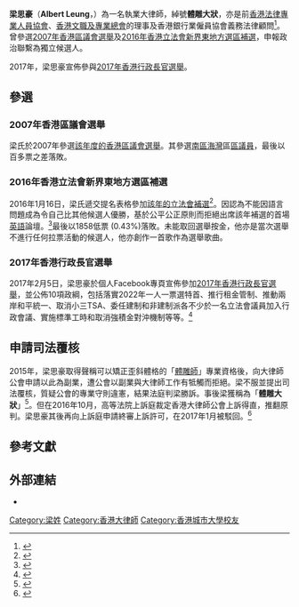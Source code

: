 {{Not|梁思浩}}
{{Infobox_officeholder
| name = 梁思豪<br />Albert S.H. Leung
| image name =Leung_Sze-ho.jpg|frame|right|250px
| image caption = 
| now1 = 
| now2 = 
| period1 = 
| period2 =
| sex = 男
| Native place = 
| date of birth = {{birth year and age|1969}}
| place of birth = {{HKG-1959}}
| nationality = 
| residence ={{HK}}[[薄扶林|薄扶林]]<ref>{{cite web|title=選舉管理委員會（選舉程序）（立法會）規例--541 章，附屬法例D）--（第21 條）|url=http://www.gld.gov.hk/egazette/pdf/20162004/cgn20162004533.pdf|publisher=政府物流服務署|accessdate=2016-03-02|date=2016-01-29|archive-date=2016-03-06|archive-url=https://web.archive.org/web/20160306104800/http://www.gld.gov.hk/egazette/pdf/20162004/cgn20162004533.pdf|dead-url=no}}</ref>
| nickname = 體雕大狀
| occupation = 執業大律師
| party = 無政黨
| educate = [[香港城市大學|香港城市大學]]法律學榮譽學士
| past = 
}}
'''梁思豪'''（'''Albert Leung'''，{{bd|1969年|}}）為一名執業大律師，綽號'''體雕大狀'''，亦是前[[香港法律專業人員協會|香港法律專業人員協會]]、[[香港文職及專業總會|香港文職及專業總會]]的理事及香港銀行業僱員協會義務法律顧問<ref>{{cite web|title=「體雕大狀」梁思豪擬戰新東補選|url=http://news.mingpao.com/pns/dailynews/web_tc/article/20160218/s00002/1455731881011|publisher=星島日報|accessdate=2015-11-30|date=2016-02-29|archive-date=2016-03-04|archive-url=https://web.archive.org/web/20160304032459/http://news.mingpao.com/pns/dailynews/web_tc/article/20160218/s00002/1455731881011|dead-url=no}}</ref>。曾參選[[2007年香港區議會選舉|2007年香港區議會選舉]]及[[2016年香港立法會新界東地方選區補選|2016年香港立法會新界東地方選區補選]]，申報政治聯繫為獨立候選人。

2017年，梁思豪宣佈參與[[2017年香港行政長官選舉|2017年香港行政長官選舉]]。

==參選==
===2007年香港區議會選舉===
梁氏於2007年參選[[2007年香港區議會選舉|該年度的香港區議會選舉]]。其參選[[南區區議會|南區]][[海灣_(選區)|海灣]]區[[區議員|區議員]]，最後以百多票之差落敗。

===2016年香港立法會新界東地方選區補選===
2016年1月16日，梁氏遞交提名表格參加[[2016年香港立法會新界東地方選區補選|該年的立法會補選]]<ref>{{cite web|title=新東補選7人混戰　體雕大狀梁思豪報名參選|url=http://hk.on.cc/hk/bkn/cnt/news/20160116/bkn-20160116152136384-0116_00822_001.html=東方日報|accessdate=2016-02-20|date=2016-01-16|archive-date=2019-09-14|archive-url=https://web.archive.org/web/20190914081843/http://hk.on.cc/hk/bkn/cnt/news/20160116/bkn-20160116152136384-0116_00822_001.html=%E6%9D%B1%E6%96%B9%E6%97%A5%E5%A0%B1|dead-url=no}}</ref>。因認為不能因語言問題成為令自己比其他候選人優勝，基於公平公正原則而拒絕出席該年補選的首場[[英語|英語]]論壇。<ref>{{cite web|title=黃成智 劉志成缺席 大狀梁思豪「捱義氣」唔去英語論壇|url=http://news.mingpao.com/pns/dailynews/web_tc/article/20160218/s00002/1455731881011|publisher=明報|accessdate=2016-02-20|date=2016-02-18|archive-date=2016-03-04|archive-url=https://web.archive.org/web/20160304032459/http://news.mingpao.com/pns/dailynews/web_tc/article/20160218/s00002/1455731881011|dead-url=no}}</ref>最後以1858低票 (0.43%)落敗。未能取回選舉按金，他亦是當次選舉不進行任何拉票活動的候選人，他亦創作一首歌作為選舉歌曲。

===2017年香港行政長官選舉===
2017年2月5日，梁思豪於個人Facebook專頁宣佈參加[[2017年香港行政長官選舉|2017年香港行政長官選舉]]，並公佈10項政綱，包括落實2022年一人一票選特首、推行租金管制、推動兩岸和平統一、取消小三TSA、委任建制和非建制派各不少於一名立法會議員加入行政會議、實施標準工時和取消強積金對沖機制等等。<ref>{{cite web|title=落選立會新東補選　「體雕大狀」梁思豪轉戰特首|url=http://std.stheadline.com/instant/articles/detail/332156-香港-【特首選戰】【獨家訪問】「體雕大狀」梁思豪去馬選特首+發表10項政綱|publisher=星島日報|accessdate=2016-02-077|archive-date=2017-02-09|archive-url=https://web.archive.org/web/20170209050205/http://std.stheadline.com/instant/articles/detail/332156-%E9%A6%99%E6%B8%AF-%E3%80%90%E7%89%B9%E9%A6%96%E9%81%B8%E6%88%B0%E3%80%91%E3%80%90%E7%8D%A8%E5%AE%B6%E8%A8%AA%E5%95%8F%E3%80%91%E3%80%8C%E9%AB%94%E9%9B%95%E5%A4%A7%E7%8B%80%E3%80%8D%E6%A2%81%E6%80%9D%E8%B1%AA%E5%8E%BB%E9%A6%AC%E9%81%B8%E7%89%B9%E9%A6%96+%E7%99%BC%E8%A1%A810%E9%A0%85%E6%94%BF%E7%B6%B1|dead-url=no}}</ref>

==申請司法覆核==
2015年，梁思豪取得聲稱可以矯正歪斜體格的「[[體雕師|體雕師]]」專業資格後，向大律師公會申請以此為副業，遭公會以副業與大律師工作有牴觸而拒絕。梁不服並提出司法覆核，質疑公會的專業守則違憲，結果法庭判梁勝訴。事後梁獲稱為「'''體雕大狀'''」<ref>{{cite web|title=體雕大狀出戰選新東|url=http://hk.apple.nextmedia.com/news/art/20160117/19455557=蘋果日報|accessdate=2016-01-17|date=2016-02-29}}</ref>。但在2016年10月，高等法院上訴庭裁定香港大律師公會上訴得直，推翻原判。梁思豪其後再向上訴庭申請終審上訴許可，在2017年1月被駁回。<ref>{{cite web|title=遭禁兼職體雕師　大狀申終審上訴失敗|url=http://hk.on.cc/hk/bkn/cnt/news/20170127/bkn-20170127125353175-0127_00822_001.html|publisher=on.cc|accessdate=2017-02-02|archive-date=2017-02-03|archive-url=https://web.archive.org/web/20170203161057/http://hk.on.cc/hk/bkn/cnt/news/20170127/bkn-20170127125353175-0127_00822_001.html|dead-url=no}}</ref>

==參考文獻==
{{reflist}}

==外部連結==
*{{facebook|iwillbethere228}}

[[Category:梁姓|Category:梁姓]]
[[Category:香港大律師|Category:香港大律師]]
[[Category:香港城市大學校友|Category:香港城市大學校友]]